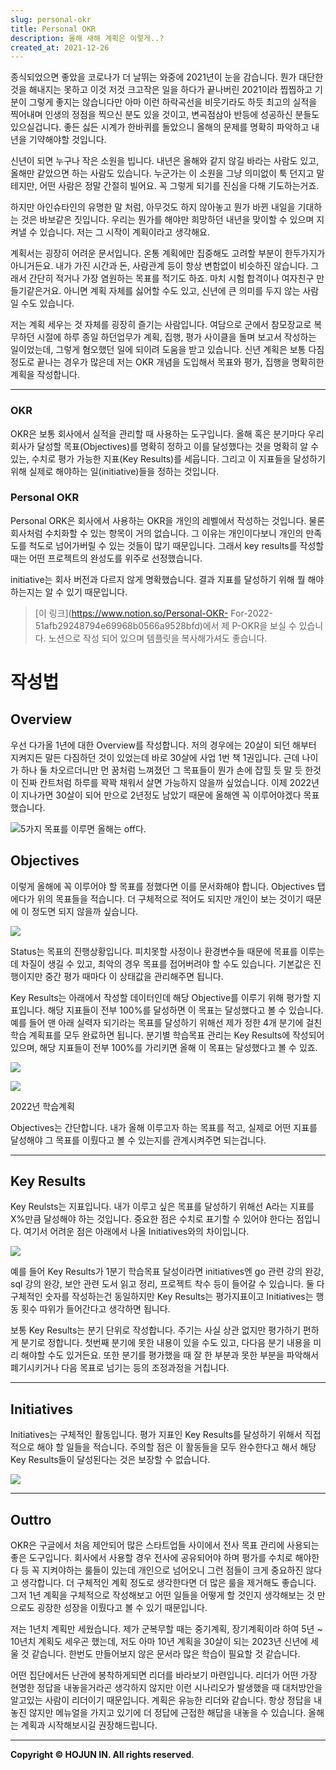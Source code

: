 ```yaml
---
slug: personal-okr
title: Personal OKR
description: 올해 새해 계획은 이렇게..?
created_at: 2021-12-26
---
```


종식되었으면 좋았을 코로나가 더 날뛰는 와중에 2021년이 눈을 감습니다. 뭔가 대단한 것을 해내지는 못하고 이것 저것 크고작은 일을 하다가
끝나버린 2021이라 찝찝하고 기분이 그렇게 좋지는 않습니다만 아마 이런 하락곡선을 비웃기라도 하듯 최고의 실적을 찍어내며 인생의 정점을
찍으신 분도 있을 것이고, 변곡점삼아 반등에 성공하신 분들도 있으실겁니다. 좋든 싫든 시계가 한바퀴를 돌았으니 올해의 문제를 명확히 파악하고
내년을 기약해야할 것입니다.

신년이 되면 누구나 작은 소원을 빕니다. 내년은 올해와 같지 않길 바라는 사람도 있고, 올해만 같았으면 하는 사람도 있습니다. 누군가는 이
소원을 그냥 의미없이 툭 던지고 말테지만, 어떤 사람은 정말 간절히 빌어요. 꼭 그렇게 되기를 진심을 다해 기도하는거죠.

하지만 아인슈타인의 유명한 말 처럼, 아무것도 하지 않아놓고 뭔가 바뀐 내일을 기대하는 것은 바보같은 짓입니다. 우리는 뭔가를 해야만
희망하던 내년을 맞이할 수 있으며 지켜낼 수 있습니다. 저는 그 시작이 계획이라고 생각해요.

계획서는 굉장히 어려운 문서입니다. 온통 계획에만 집중해도 고려할 부분이 한두가지가 아니거든요. 내가 가진 시간과 돈, 사람관계 등이 항상
변함없이 비슷하진 않습니다. 그래서 간단히 적거나 가장 염원하는 목표를 적기도 하죠. 마치 시험 합격이나 여자친구 만들기같은거요. 아니면
계획 자체를 싫어할 수도 있고, 신년에 큰 의미를 두지 않는 사람일 수도 있습니다.

저는 계획 세우는 것 자체를 굉장히 즐기는 사람입니다. 여담으로 군에서 참모장교로 복무하던 시절에 하루 종일 하던업무가 계획, 집행, 평가
사이클을 돌며 보고서 작성하는 일이었는데, 그렇게 혐오했던 일에 되이려 도움을 받고 있습니다. 신년 계획은 보통 다짐 정도로 끝나는 경우가
많은데 저는 OKR 개념을 도입해서 목표와 평가, 집행을 명확히한 계획을 작성합니다.

---

### OKR

OKR은 보통 회사에서 실적을 관리할 때 사용하는 도구입니다. 올해 혹은 분기마다 우리 회사가 달성할 목표(Objectives)를 명확히
정하고 이를 달성했다는 것을 명확히 알 수 있는, 수치로 평가 가능한 지표(Key Results)를 세웁니다. 그리고 이 지표들을 달성하기
위해 실제로 해야하는 일(initiative)들을 정하는 것입니다.

### Personal OKR

Personal ORK은 회사에서 사용하는 OKR을 개인의 레벨에서 작성하는 것입니다. 물론 회사처럼 수치화할 수 있는 항목이 거의
없습니다. 그 이유는 개인이다보니 개인의 만족도를 척도로 넘어가버릴 수 있는 것들이 많기 때문입니다. 그래서 key results를 작성할
때는 어떤 프로젝트의 완성도를 위주로 선정했습니다.

initiative는 회사 버전과 다르지 않게 명확했습니다. 결과 지표를 달성하기 위해 뭘 해야하는지는 알 수 있기 때문입니다.

> [이 링크](https://www.notion.so/Personal-OKR-
> For-2022-51afb29248794e69968b0566a9528bfd)에서 제 P-OKR을 보실 수 있습니다. 노션으로 작성 되어
> 있으며 템플릿을 복사해가셔도 좋습니다.

# 작성법

## Overview

우선 다가올 1년에 대한 Overview를 작성합니다. 저의 경우에는 20살이 되던 해부터 지켜지든 말든 다짐하던 것이 있었는데 바로
30살에 사업 1번 책 1권입니다. 근데 나이가 하나 둘 차오르더니만 먼 꿈처럼 느껴졌던 그 목표들이 뭔가 손에 잡힐 듯 말 듯 한것이 진짜
칸트처럼 하루를 꽉꽉 채워서 살면 가능하지 않을까 싶었습니다. 이제 2022년이 지나가면 30살이 되어 만으로 2년정도 남았기 때문에 올해엔
꼭 이루어야겠다 목표했습니다.

![](http://t1.daumcdn.net/brunch/service/user/aVyy/image/sP2DMJEi8wrUcxlC4BlbcTlBTH4.png)5가지
목표를 이루면 올해는 off다.

## Objectives

이렇게 올해에 꼭 이루어야 할 목표를 정했다면 이를 문서화해야 합니다. Objectives 탭에다가 위의 목표들을 적습니다. 더 구체적으로
적어도 되지만 개인이 보는 것이기 때문에 이 정도면 되지 않을까 싶습니다.

![](http://t1.daumcdn.net/brunch/service/user/aVyy/image/rwFwEvUpWFmqVVqO8-slEL8An9s.png)

Status는 목표의 진행상황입니다. 피치못할 사정이나 환경변수들 때문에 목표를 이루는 데 차질이 생길 수 있고, 최악의 경우 목표를
접어버려야 할 수도 있습니다. 기본값은 진행이지만 중간 평가 때마다 이 상태값을 관리해주면 됩니다.

Key Results는 아래에서 작성할 데이터인데 해당 Objective를 이루기 위해 평가할 지표입니다. 해당 지표들이 전부 100%를
달성하면 이 목표는 달성했다고 볼 수 있습니다. 예를 들어 맨 아래 실력자 되기라는 목표를 달성하기 위해선 제가 정한 4개 분기에 걸친 학습
계획표를 모두 완료하면 됩니다. 분기별 학습목표 관리는 Key Results에 작성되어 있으며, 해당 지표들이 전부 100%를 가리키면 올해
이 목표는 달성했다고 볼 수 있죠.

![](http://t1.daumcdn.net/brunch/service/user/aVyy/image/_KRVGE-gbZkbnYABp7zldtc_2EA.png)

![](http://t1.daumcdn.net/brunch/service/user/aVyy/image/UL9J6iR-_zEwFMKVWWcFAJ-NrJM.png)

2022년 학습계획

Objectives는 간단합니다. 내가 올해 이루고자 하는 목표를 적고, 실제로 어떤 지표를 달성해야 그 목표를 이뤘다고 볼 수 있는지를
관계시켜주면 되는겁니다.

---

## Key Results

Key Reulsts는 지표입니다. 내가 이루고 싶은 목표를 달성하기 위해선 A라는 지표를 X%만큼 달성해야 하는 것입니다. 중요한 점은
수치로 표기할 수 있어야 한다는 점입니다. 여기서 어려운 점은 아래에서 나올 Initiatives와의 차이입니다.

![](http://t1.daumcdn.net/brunch/service/user/aVyy/image/qr7EHi60Cx3RIpgSaJbkUYEnyNk.png)

예를 들어 Key Results가 1분기 학습목표 달성이라면 initiatives엔 go 관련 강의 완강, sql 강의 완강, 보안 관련
도서 읽고 정리, 프로젝트 착수 등이 들어갈 수 있습니다. 둘 다 구체적인 숫자를 작성하는건 동일하지만 Key Results는 평가지표이고
Initiatives는 행동 횟수 따위가 들어간다고 생각하면 됩니다.

보통 Key Results는 분기 단위로 작성합니다. 주기는 사실 상관 없지만 평가하기 편하게 분기로 정합니다. 첫번째 분기에 못한 내용이
있을 수도 있고, 다다음 분기 내용을 미리 해야할 수도 있거든요. 또한 분기를 평가했을 때 잘 한 부분과 못한 부분을 파악해서 폐기시키거나
다음 목표로 넘기는 등의 조정과정을 거칩니다.

---

## Initiatives

Initiatives는 구체적인 활동입니다. 평가 지표인 Key Results를 달성하기 위해서 직접적으로 해야 할 일들을 적습니다. 주의할
점은 이 활동들을 모두 완수한다고 해서 해당 Key Results들이 달성된다는 것은 보장할 수 없습니다.

![](http://t1.daumcdn.net/brunch/service/user/aVyy/image/aWSNSCzp5rG6cXhfZFc8QlIbcio.png)

---

## Outtro

OKR은 구글에서 처음 제안되어 많은 스타트업들 사이에서 전사 목표 관리에 사용되는 좋은 도구입니다. 회사에서 사용할 경우 전사에 공유되어야
하며 평가를 수치로 해야한다 등 꼭 지켜야하는 룰들이 있는데 개인으로 넘어오니 그런 점들이 크게 중요하진 않다고 생각합니다. 더 구체적인
계획 정도로 생각한다면 더 많은 룰을 제거해도 좋습니다. 그저 1년 계획을 구체적으로 작성해보고 어떤 일들을 어떻게 할 것인지 생각해보는 것
만으로도 굉장한 성장을 이뤘다고 볼 수 있기 때문입니다.

저는 1년치 계획만 세웠습니다. 제가 군복무할 때는 중기계획, 장기계획이라 하여 5년 ~ 10년치 계획도 세우곤 했는데, 저도 아마 10년
계획을 30살이 되는 2023년 신년에 세울 것 같습니다. 한번도 만들어보지 않은 문서라 많은 학습이 필요할 것 같습니다.

어떤 집단에서든 난관에 봉착하게되면 리더를 바라보기 마련입니다. 리더가 어떤 가장 현명한 정답을 내놓을거라곤 생각하지 않지만 이런 시나리오가
발생했을 때 대처방안을 알고있는 사람이 리더이기 때문입니다. 계획은 유능한 리더와 같습니다. 항상 정답을 내놓진 않지만 메뉴얼을 가지고
있기에 더 정답에 근접한 해답을 내놓을 수 있습니다. 올해는 계획과 시작해보시길 권장해드립니다.

---

**Copyright © HOJUN IN. All rights reserved**.
